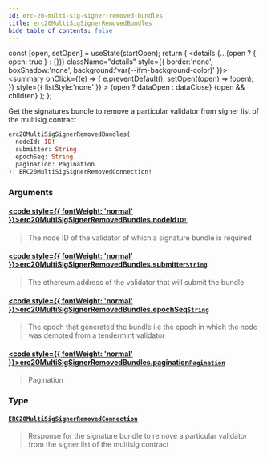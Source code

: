 ```yaml
---
id: erc-20-multi-sig-signer-removed-bundles
title: erc20MultiSigSignerRemovedBundles
hide_table_of_contents: false
---
```







  const [open, setOpen] = useState(startOpen);
  return (
    <details {...(open ? { open: true } : {})} className="details" style={{ border:'none', boxShadow:'none', background:'var(--ifm-background-color)' }}>
      <summary
        onClick={(e) => {
          e.preventDefault();
          setOpen((open) => !open);
        }}
        style={{ listStyle:'none' }}
      >
      {open ? dataOpen : dataClose}
      </summary>
      {open && children}
    </details>
  );
};




Get the signatures bundle to remove a particular validator from signer list of the multisig contract


```graphql
erc20MultiSigSignerRemovedBundles(
  nodeId: ID!
  submitter: String
  epochSeq: String
  pagination: Pagination
): ERC20MultiSigSignerRemovedConnection!
```


### Arguments

#### [<code style={{ fontWeight: 'normal' }}>erc20MultiSigSignerRemovedBundles.<b>nodeId</b></code>](#)<Bullet />[`ID!`](/testnet/api/graphql/scalars/id) <Badge class="secondary" text="non-null"/> <Badge class="secondary" text="scalar"/>
> The node ID of the validator of which a signature bundle is required
> 

#### [<code style={{ fontWeight: 'normal' }}>erc20MultiSigSignerRemovedBundles.<b>submitter</b></code>](#)<Bullet />[`String`](/testnet/api/graphql/scalars/string) <Badge class="secondary" text="scalar"/>
> The ethereum address of the validator that will submit the bundle
> 

#### [<code style={{ fontWeight: 'normal' }}>erc20MultiSigSignerRemovedBundles.<b>epochSeq</b></code>](#)<Bullet />[`String`](/testnet/api/graphql/scalars/string) <Badge class="secondary" text="scalar"/>
> The epoch that generated the bundle i.e the epoch in which the node was demoted from a tendermint validator
> 

#### [<code style={{ fontWeight: 'normal' }}>erc20MultiSigSignerRemovedBundles.<b>pagination</b></code>](#)<Bullet />[`Pagination`](/testnet/api/graphql/inputs/pagination) <Badge class="secondary" text="input"/>
> Pagination
> 

### Type

#### [`ERC20MultiSigSignerRemovedConnection`](/testnet/api/graphql/objects/erc20-multi-sig-signer-removed-connection) <Badge class="secondary" text="object"/>
> Response for the signature bundle to remove a particular validator from the signer list of the multisig contract
> 



